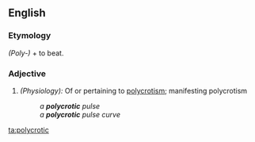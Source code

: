 ==English==

===Etymology===
{{Gr.}} ''(Poly-)'' +  to beat.

===Adjective===
{{en-adj}}

#''(Physiology):'' Of or pertaining to [[polycrotism]]; manifesting polycrotism
#:''a '''polycrotic''' pulse''
#:''a '''polycrotic''' pulse curve''

[[ta:polycrotic]]